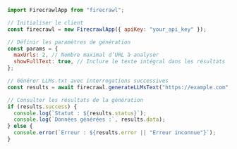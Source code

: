 ```js Node
import FirecrawlApp from "firecrawl";

// Initialiser le client
const firecrawl = new FirecrawlApp({ apiKey: "your_api_key" });

// Définir les paramètres de génération
const params = {
  maxUrls: 2, // Nombre maximal d’URL à analyser
  showFullText: true, // Inclure le texte intégral dans les résultats
};

// Générer LLMs.txt avec interrogations successives
const results = await firecrawl.generateLLMsText("https://example.com", params);

// Consulter les résultats de la génération
if (results.success) {
  console.log(`Statut : ${results.status}`);
  console.log(`Données générées :`, results.data);
} else {
  console.error(`Erreur : ${results.error || "Erreur inconnue"}`);
}
```

